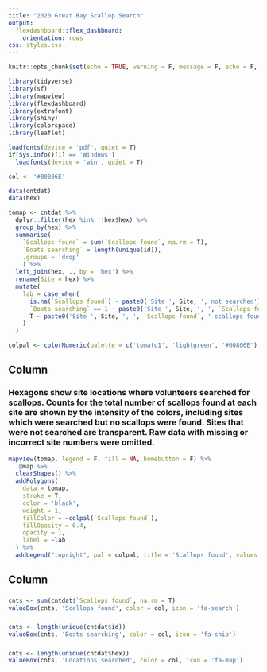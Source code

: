 ```yaml
---
title: "2020 Great Bay Scallop Search"
output: 
  flexdashboard::flex_dashboard:
    orientation: rows
css: styles.css
---
```


```r
knitr::opts_chunk$set(echo = TRUE, warning = F, message = F, echo = F, fig.path = 'figs/')

library(tidyverse)
library(sf)
library(mapview)
library(flexdashboard)
library(extrafont)
library(shiny)
library(colorspace)
library(leaflet)

loadfonts(device = 'pdf', quiet = T)
if(Sys.info()[1] == 'Windows')
  loadfonts(device = 'win', quiet = T)

col <- '#00806E'

data(cntdat)
data(hex)

tomap <- cntdat %>% 
  dplyr::filter(hex %in% !!hex$hex) %>% 
  group_by(hex) %>% 
  summarise(
    `Scallops found` = sum(`Scallops found`, na.rm = T),  
    `Boats searching` = length(unique(id)),
    .groups = 'drop'
    ) %>% 
  left_join(hex, ., by = 'hex') %>% 
  rename(Site = hex) %>% 
  mutate(
    lab = case_when(
      is.na(`Scallops found`) ~ paste0('Site ', Site, ', not searched'), 
      `Boats searching` == 1 ~ paste0('Site ', Site, ', ', `Scallops found`, ' scallops found, ', `Boats searching`, ' boat searching'),
      T ~ paste0('Site ', Site, ', ', `Scallops found`, ' scallops found, ', `Boats searching`, ' boats searching')
    )
  )

colpal <- colorNumeric(palette = c('tomato1', 'lightgreen', '#00806E'), na.color = "#FFFFFF00", domain = range(tomap$`Scallops found`, na.rm = T), alpha = TRUE)
```

Column
-------------------------------------

### Hexagons show site locations where volunteers searched for scallops.  Counts for the total number of scallops found at each site are shown by the intensity of the colors, including sites which were searched but no scallops were found.  Sites that were not searched are transparent.  Raw data with missing or incorrect site numbers were omitted.  

```r
mapview(tomap, legend = F, fill = NA, homebutton = F) %>% 
  .@map %>% 
  clearShapes() %>% 
  addPolygons(
    data = tomap, 
    stroke = T, 
    color = 'black', 
    weight = 1,
    fillColor = ~colpal(`Scallops found`),
    fillOpacity = 0.4, 
    opacity = 1,
    label = ~lab
  ) %>% 
  addLegend("topright", pal = colpal, title = 'Scallops found', values = tomap$`Scallops found`, opacity = 0.6)
```


Column
-------------------------------------

### 

```r
cnts <- sum(cntdat$`Scallops found`, na.rm = T)
valueBox(cnts, 'Scallops found', color = col, icon = 'fa-search')
```

###

```r
cnts <- length(unique(cntdat$id))
valueBox(cnts, 'Boats searching', color = col, icon = 'fa-ship')
```

###

```r
cnts <- length(unique(cntdat$hex))
valueBox(cnts, 'Locations searched', color = col, icon = 'fa-map')
```

